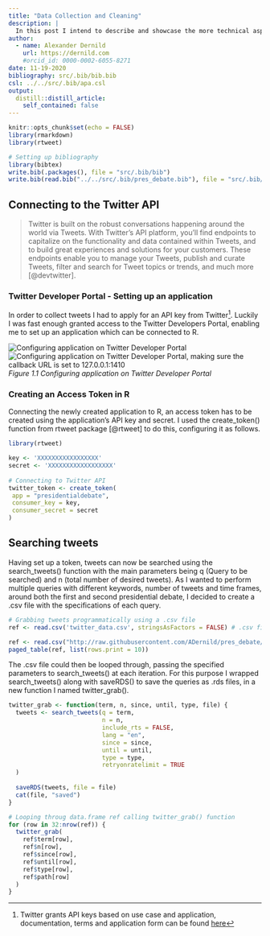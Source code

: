 ```yaml
---
title: "Data Collection and Cleaning"
description: |
  In this post I intend to describe and showcase the more technical aspects, of the data collection and cleaning process of Twitter data for a Natural Language Processing project focused on the Presidential debates 2020. For this project I collected, a total amount of 325.314 unique tweets, during and immediately after the first and second presidential debate 2020. To do this I used R software, R Studio, Twitter Rest API, and R markdown and Distill for this site.
author:
  - name: Alexander Dernild
    url: https://dernild.com
    #orcid_id: 0000-0002-6055-8271
date: 11-19-2020
bibliography: src/.bib/bib.bib
csl: ../../src/.bib/apa.csl
output:
  distill::distill_article:
    self_contained: false
---
```


```r
knitr::opts_chunk$set(echo = FALSE)
library(rmarkdown)
library(rtweet)

# Setting up bibliography
library(bibtex)
write.bib(.packages(), file = "src/.bib/bib")
write.bib(read.bib("../../src/.bib/pres_debate.bib"), file = "src/.bib/bib", append = TRUE)
```

## Connecting to the Twitter API

> Twitter is built on the robust conversations happening around the world via Tweets. With Twitter’s API platform, you’ll find endpoints to capitalize on the functionality and data contained within Tweets, and to build great experiences and solutions for your customers. These endpoints enable you to manage your Tweets, publish and curate Tweets, filter and search for Tweet topics or trends, and much more [@devtwitter].

### Twitter Developer Portal - Setting up an application

In order to collect tweets I had to apply for an API key from Twitter[^1]. Luckily I was fast enough granted access to the Twitter Developers Portal, enabling me to set up an application which can be connected to R.

![Configuring application on Twitter Developer Portal](src/images/twitterApp1.png) ![Configuring application on Twitter Developer Portal, making sure the callback URL is set to 127.0.0.1:1410](src/images/twitterApp2.png) *Figure 1.1 Configuring application on Twitter Developer Portal*

### Creating an Access Token in R

Connecting the newly created application to R, an access token has to be created using the application's API key and secret. I used the create_token() function from rtweet package [@rtweet] to do this, configuring it as follows.

```r
library(rtweet)

key <- 'XXXXXXXXXXXXXXXXX'
secret <- 'XXXXXXXXXXXXXXXXXX'
     
# Connecting to Twitter API
twitter_token <- create_token(
 app = "presidentialdebate",
 consumer_key = key,
 consumer_secret = secret
)
```
## Searching tweets

Having set up a token, tweets can now be searched using the search_tweets() function with the main parameters being q (Query to be searched) and n (total number of desired tweets). As I wanted to perform multiple queries with different keywords, number of tweets and time frames, around both the first and second presidential debate, I decided to create a .csv file with the specifications of each query.

```r
# Grabbing tweets programmatically using a .csv file
ref <- read.csv('twitter_data.csv', stringsAsFactors = FALSE) # .csv file containing paths and search specs
```

```r
ref <- read.csv("http://raw.githubusercontent.com/ADernild/pres_debate/main/twitter_data.csv")
paged_table(ref, list(rows.print = 10))
```

The .csv file could then be looped through, passing the specified parameters to search_tweets() at each iteration. For this purpose I wrapped search_tweets() along with saveRDS() to save the queries as .rds files, in a new function I named twitter_grab(). 

```r
twitter_grab <- function(term, n, since, until, type, file) {
  tweets <- search_tweets(q = term,
                          n = n,
                          include_rts = FALSE,
                          lang = "en",
                          since = since,
                          until = until,
                          type = type,
                          retryonratelimit = TRUE
  )
  
  saveRDS(tweets, file = file)
  cat(file, "saved")
}
```


```r
# Looping throug data.frame ref calling twitter_grab() function
for (row in 32:nrow(ref)) {
  twitter_grab(
    ref$term[row],
    ref$n[row],
    ref$since[row],
    ref$until[row],
    ref$type[row],
    ref$path[row]
  )
}
```


[^1]: Twitter grants API keys based on use case and application, documentation, terms and application form can be found [here](https://developer.twitter.com/en)

